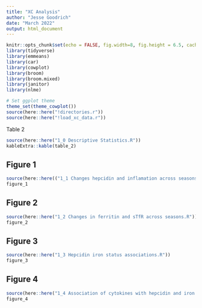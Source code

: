 ```yaml
---
title: "XC Analysis"
author: "Jesse Goodrich"
date: "March 2022"
output: html_document
---
```


```r
knitr::opts_chunk$set(echo = FALSE, fig.width=8, fig.height = 6.5, cache = FALSE)
library(tidyverse)
library(emmeans)
library(car)
library(cowplot)
library(broom)
library(broom.mixed)
library(janitor)
library(nlme)

# Set ggplot theme
theme_set(theme_cowplot())
source(here::here("!directories.r"))
source(here::here("!load_xc_data.r"))
```


Table 2
```r
source(here::here("1_0 Descriptive Statistics.R"))
kableExtra::kable(table_2)
```


## Figure 1
```r
source(here::here(("1_1 Changes hepcidin and inflamation across seasons.R")))
figure_1
```

## Figure 2
```r
source(here::here("1_2 Changes in ferritin and sTfR across seasons.R"))
figure_2
```

## Figure 3
```r
source(here::here("1_3 Hepcidin iron status associations.R"))
figure_3
```

## Figure 4
```r
source(here::here("1_4 Association of cytokines with hepcidin and iron status.R"))
figure_4
```